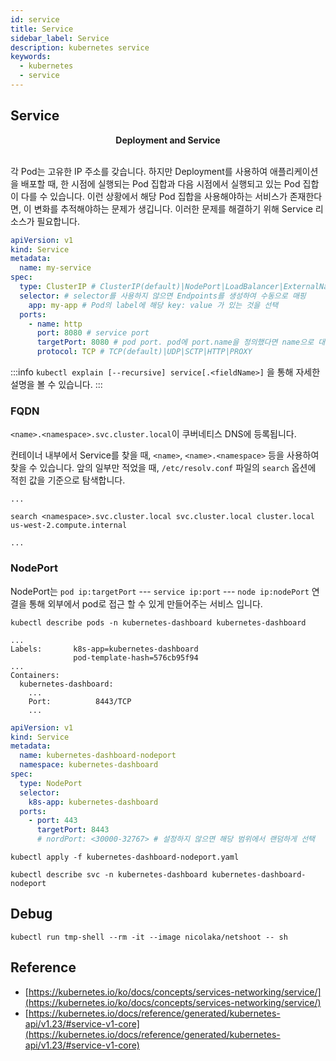 ```yaml
---
id: service
title: Service
sidebar_label: Service
description: kubernetes service
keywords:
  - kubernetes
  - service
---
```



## Service

<center>
	<Image img={require("@site/static/img/mlops/mlops/kubernetes/service.jpg")} width={750} />
</center>
<center>
	<strong>Deployment and Service</strong>
</center>
<br />

각 Pod는 고유한 IP 주소를 갖습니다. 하지만 Deployment를 사용하여 애플리케이션을 배포할 때, 한 시점에 실행되는 Pod 집합과 다음 시점에서 실행되고 있는 Pod 집합이 다를 수 있습니다. 이런 상황에서 해당 Pod 집합을 사용해야하는 서비스가 존재한다면, 이 변화를 추적해야하는 문제가 생깁니다. 이러한 문제를 해결하기 위해 Service 리소스가 필요합니다.

```yaml
apiVersion: v1
kind: Service
metadata:
  name: my-service
spec:
  type: ClusterIP # ClusterIP(default)|NodePort|LoadBalancer|ExternalName
  selector: # selector를 사용하지 않으면 Endpoints를 생성하여 수동으로 매핑
    app: my-app # Pod의 label에 해당 key: value 가 있는 것을 선택
  ports:
    - name: http
      port: 8080 # service port
      targetPort: 8080 # pod port. pod에 port.name을 정의했다면 name으로 대체 가능
      protocol: TCP # TCP(default)|UDP|SCTP|HTTP|PROXY
```

:::info
`kubectl explain [--recursive] service[.<fieldName>]` 을 통해 자세한 설명을 볼 수 있습니다.
:::

### FQDN

`<name>.<namespace>.svc.cluster.local`이 쿠버네티스 DNS에 등록됩니다.

컨테이너 내부에서 Service를 찾을 때, `<name>`, `<name>.<namespace>` 등을 사용하여 찾을 수 있습니다. 앞의 일부만 적었을 때, `/etc/resolv.conf` 파일의 `search` 옵션에 적힌 값을 기준으로 탐색합니다.

```shell title="/etc/resolv.conf"
...

search <namespace>.svc.cluster.local svc.cluster.local cluster.local us-west-2.compute.internal

...
```

### NodePort

NodePort는 `pod ip:targetPort` --- `service ip:port` --- `node ip:nodePort` 연결을 통해 외부에서 pod로 접근 할 수 있게 만들어주는 서비스 입니다.

```shell
kubectl describe pods -n kubernetes-dashboard kubernetes-dashboard
```

```shell
...
Labels:       k8s-app=kubernetes-dashboard
              pod-template-hash=576cb95f94
...
Containers:
  kubernetes-dashboard:
    ...
    Port:          8443/TCP
    ...
```

```yaml title="kubernetes-dashboard-nodeport.yaml"
apiVersion: v1
kind: Service
metadata:
  name: kubernetes-dashboard-nodeport
  namespace: kubernetes-dashboard
spec:
  type: NodePort
  selector:
    k8s-app: kubernetes-dashboard
  ports:
    - port: 443
      targetPort: 8443
      # nordPort: <30000-32767> # 설정하지 않으면 해당 범위에서 랜덤하게 선택
```

```shell
kubectl apply -f kubernetes-dashboard-nodeport.yaml
```

```shell
kubectl describe svc -n kubernetes-dashboard kubernetes-dashboard-nodeport
```

## Debug

```shell
kubectl run tmp-shell --rm -it --image nicolaka/netshoot -- sh
```

## Reference

- [https://kubernetes.io/ko/docs/concepts/services-networking/service/](https://kubernetes.io/ko/docs/concepts/services-networking/service/)
- [https://kubernetes.io/docs/reference/generated/kubernetes-api/v1.23/#service-v1-core](https://kubernetes.io/docs/reference/generated/kubernetes-api/v1.23/#service-v1-core)
